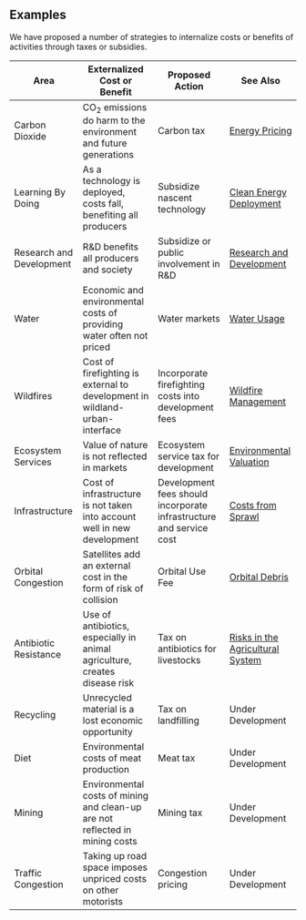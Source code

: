 

## Examples
We have proposed a number of strategies to internalize costs or benefits of activities through taxes or subsidies.

<div className="table-wrapper">

| Area | Externalized Cost or Benefit | Proposed Action | See Also |
| ---- | ---------------------------- | --------------- | -------- |
| Carbon Dioxide | CO<sub>2</sub> emissions do harm to the environment and future generations | Carbon tax | [Energy Pricing](http://urbancruiseship.org/solution/energy/carbon_pricing_e) |
| Learning By Doing | As a technology is deployed, costs fall, benefiting all producers | Subsidize nascent technology | [Clean Energy Deployment](http://urbancruiseship.org/solution/energy/policy_se) |
| Research and Development | R&D benefits all producers and society | Subsidize or public involvement in R&D | [Research and Development](http://urbancruiseship.org/solution/energy/rd) |
| Water | Economic and environmental costs of providing water often not priced | Water markets | [Water Usage](http://urbancruiseship.org/solution/energy/water_usage) |
| Wildfires | Cost of firefighting is external to development in wildland-urban-interface | Incorporate firefighting costs into development fees | [Wildfire Management](http://urbancruiseship.org/solution/energy/wildfire) |
| Ecosystem Services | Value of nature is not reflected in markets | Ecosystem service tax for development | [Environmental Valuation](http://urbancruiseship.org/solution/energy/valuation_socio) |
| Infrastructure | Cost of infrastructure is not taken into account well in new development | Development fees should incorporate infrastructure and service cost | [Costs from Sprawl](http://urbancruiseship.org/solution/energy/cities_sprawl) |
| Orbital Congestion | Satellites add an external cost in the form of risk of collision | Orbital Use Fee | [Orbital Debris](http://urbancruiseship.org/solution/energy/orbital_debris) |
| Antibiotic Resistance | Use of antibiotics, especially in animal agriculture, creates disease risk | Tax on antibiotics for livestocks | [Risks in the Agricultural System](http://urbancruiseship.org/solution/energy/ag_risk) |
| Recycling | Unrecycled material is a lost economic opportunity | Tax on landfilling | Under Development |
| Diet | Environmental costs of meat production | Meat tax | Under Development |
| Mining | Environmental costs of mining and clean-up are not reflected in mining costs | Mining tax | Under Development |
| Traffic Congestion | Taking up road space imposes unpriced costs on other motorists | Congestion pricing | Under Development |

</div>
